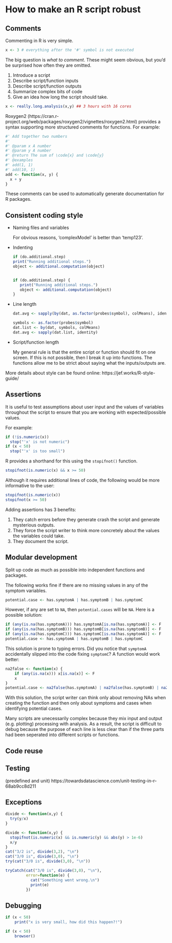 # How to make an R script robust

## Comments

Commenting in R is very simple. 
```r
x <- 3 # everything after the '#' symbol is not executed
```

The big question is *what to comment*.
These might seem obvious, but you'd be surprised how
often they are omitted.

1. Introduce a script
2. Describe script/function inputs
3. Describe script/function outputs
4. Summarize complex bits of code
5. Give an idea how long the script should take.

```r
x <- really.long.analysis(x,y) ## 3 hours with 16 cores
```

Roxygen2
(https://cran.r-project.org/web/packages/roxygen2/vignettes/roxygen2.html)
provides a syntax supporting more structured
comments for functions. For example:
```r
#' Add together two numbers
#'
#' @param x A number
#' @param y A number
#' @return The sum of \code{x} and \code{y}
#' @examples
#' add(1, 1)
#' add(10, 1)
add <- function(x, y) {
  x + y
}
```
These comments can be used to automatically generate documentation
for R packages. 


## Consistent coding style

* Naming files and variables

    For obvious reasons, 'complexModel' is better than 'temp123'.

* Indenting

    ```r
    if (do.additional.step)
    print("Running additional steps.")
    object <- additional.computation(object)
    

    if (do.additional.step) {
       print("Running additional steps.")
       object <- additional.computation(object)
    }
    ```

* Line length

    ```r
    dat.avg <- sapply(by(dat, as.factor(probes$symbol), colMeans), identity)

    symbols <- as.factor(probes$symbol)
    dat.list <- by(dat, symbols, colMeans)
    dat.avg <- sapply(dat.list, identity)
    ```

* Script/function length

    My general rule is that the entire script or function
	should fit on one screen.  If this is not possible, then
	I break it up into functions. The functions allow me to be
	strict about saying what the inputs/outputs are. 

More details about style can be found
online: https://jef.works/R-style-guide/

## Assertions

It is useful to test assumptions about user input
and the values of variables throughout the script
to ensure that you are working with expected/possible values.

For example: 
```r
if (!is.numeric(x))
  stop("'x' is not numeric")
if (x < 50)
  stop("'x' is too small")
```

R provides a shorthand for this
using the `stopifnot()` function.
```r
stopifnot(is.numeric(x) && x >= 50)
```

Although it requires additional lines of code,
the following would be more informative to the
user:
```r
stopifnot(is.numeric(x))
stopifnot(x >= 50)
```

Adding assertions has 3 benefits:

1. They catch errors before they generate crash the script and
    generate mysterious outputs.
2. They force the script writer to think more concretely
    about the values the variables could take.
3. They document the script.

## Modular development

Split up code as much as possible into independent
functions and packages.

The following works fine if there are no missing values
in any of the symptom variables.
```r
potential.case <- has.symptomA | has.symptomB | has.symptomC
```
However, if any are set to `NA`, then `potential.cases` will be `NA`.
Here is a possible solution:
```r
if (any(is.na(has.symptomA))) has.symptomA[is.na(has.symptomA)] <- F
if (any(is.na(has.symptomB))) has.symptomB[is.na(has.symptomB)] <- F
if (any(is.na(has.symptomC))) has.symptomC[is.na(has.symptomA)] <- F
potential.case <- has.symptomA | has.symptomB | has.symptomC
```
This solution is prone to typing errors. Did you notice that
`symptomA` accidentally slipped into the code fixing `symptomC`?
A function would work better:
```r
na2false <- function(x) {
    if (any(is.na(x))) x[is.na(x)] <- F
    x
}
potential.case <- na2false(has.symptomA) | na2false(has.symptomB) | na2false(has.symptomC)
```
With this solution, the script writer can think only about removing NAs
when creating the function and then only about symptoms and cases when
identifying potential cases.

Many scripts are unecessarily complex because they mix
input and output (e.g. plotting) processing with analysis.
As a result, the script is difficult to debug because
the purpose of each line is less clear than if the three
parts had been seperated into different scripts or functions.

## Code reuse




## Testing
(predefined and unit) 
https://towardsdatascience.com/unit-testing-in-r-68ab9cc8d211 

## Exceptions
```r
divide <- function(x,y) {
  try(y/x)
}
```

```r
divide <- function(x,y) {
  stopifnot(is.numeric(x) && is.numeric(y) && abs(y) > 1e-6)
  x/y
}
cat("3/2 is", divide(3,2), "\n")
cat("3/0 is", divide(3,0), "\n")
try(cat("3/0 is", divide(3,0), "\n"))
```

```r
tryCatch(cat("3/0 is", divide(3,0), "\n"), 
         error=function(e) {
           cat("Something went wrong.\n")
           print(e)
         })
```




## Debugging

```r
if (x < 50)
    print("x is very small, how did this happen?!")
```

```r
if (x < 50)
    browser() 
```
